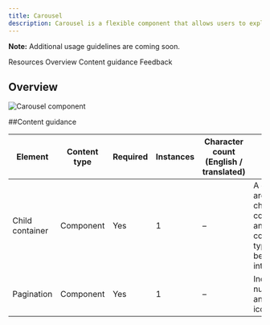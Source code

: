 ```yaml
---
title: Carousel
description: Carousel is a flexible component that allows users to explore a large amount of content within a limited viewing area.
---
```



<ComponentDescription name="Carousel" type="ui" />

<InlineNotification>

**Note:** Additional usage guidelines are coming soon.

</InlineNotification>

<AnchorLinks>

<AnchorLink>Resources</AnchorLink>
<AnchorLink>Overview</AnchorLink>
<AnchorLink>Content guidance</AnchorLink>
<AnchorLink>Feedback</AnchorLink>  

</AnchorLinks>

<ResourceLinks name="Carousel" type="ui" />

## Overview

<Row>
<Column colMd={6} colLg={8}>

![Carousel component](../../images/component/carousel/carousel-overview.png)

</Column>
</Row>

##Content guidance

| Element             | Content type  | Required | Instances | Character count <br/>(English / translated) | Notes                   |
| --------------------| ------------- | -------- | --------- | ------------------------------------------- | ------------------------|
| Child container     | Component     | Yes      | 1         |      –                                      | A container area that child components and other content types can be passed into |
| Pagination          | Component     | Yes      | 1         |      –                                      | Includes numbering and arrow icon buttons     |


<ComponentFooter name="Carousel" type="ui" />

